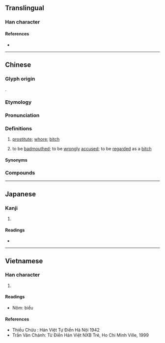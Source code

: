 {{character info/new}}
==Translingual==

===Han character===
{{Han char|rn=38|rad=女|as=08|sn=11|four=45432|canj=VQMV|ids=⿰女表}}

====References====
* {{Han ref|kx=0264.130|dkj=06397|dj=0531.050|hdz=21055.030|uh=5A4A|ud=23114|bh=B144|bd=45380}}

----

==Chinese==
{{zh-forms|alt=脿}}

===Glyph origin===
{{Han compound|女|表|c1=s|c2=p|t1=female|ls=psc}}.

===Etymology===
{{rfe|zh}}

===Pronunciation===
{{zh-pron
|m=biǎo
|m-s=biao3
|c=biu2
|c-t=biau2
|g=bieu3
|h=pfs=péu;gd=biau3
|j=biau2
|mb=biǎu
|md=biēu
|mn=piáu
|mn-t=biao2/biou2
|w=2piau
|x=biau3
|cat=n,v
}}

===Definitions===
{{zh-hanzi}}

# {{lb|zh|colloquial|derogatory|vulgar}} [[prostitute]]; [[whore]]; [[bitch]]
# {{lb|zh|slang|derogatory}} to be [[badmouth]]ed; to be [[wrongly]] [[accused]]; to be [[regarded]] as a [[bitch]]

====Synonyms====
{{zh-dial|妓女}}

===Compounds===
{{zh-der|婊子|婊子送客|嫖婊子|綠茶婊|婊子養的|婊仔|婊生|婊囝|婊間|婊頭|聖母婊|婊子囝|婊子場|婊仔間|婊仔頭|漚婊|後母婊|漚婊娼|臭婊|娼婊|做婊|老婊|老婊頭|嫖婊|破婊|婊人|土婊|嬈婊|婊子間|婊牚|𨑨婊|大色婊|咖啡婊|婊婆|婊砸}}

----

==Japanese==

===Kanji===
{{ja-kanji|grade=|rs=女08}}

# {{rfdef|ja|sort=女08}}

====Readings====
* {{ja-readings|on=[[ひょう]] (hyō)|kun=}}

----

==Vietnamese==

===Han character===
{{vi-hantu|biểu|rs=女08}}

# {{rfdef|vi|sort=女08}}

====Readings====
* Nôm: biểu

====References====
* Thiều Chửu : Hán Việt Tự Điển Hà Nội 1942
* Trần Văn Chánh: Từ Điển Hán Việt NXB Trẻ, Ho Chi Minh Ville, 1999